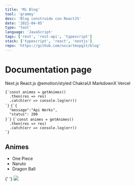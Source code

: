 ```yaml
---
title: 'Mi Blog'
tool: 'grammy'
desc: 'Blog construido con ReactJS'
date: '2021-04-05'
type: 'tool'
language: 'JavaScript'
tags: ['rest', 'rest-api', 'typescript']
stack: ['typescript', 'react', 'nextjs']
repo: 'https://github.com/oscartmxpgit/blog'
---
```


# Documentation page

Next.js
React.js
@emotion/styled
ChakraUI
MarkdownX
Vercel

<Grid>
  <Code lang="typescript" file="request.ts">{`const animes = getAnimes()
  .then(res => res)
  .catch(err => console.log(err))
`}</Code>
  <Code lang="json" file="response.json">{`{
  "message":"Api Works",
  "status": 200
}`}</Code>
</Grid>

<Grid>
  <Code lang="typescript" file="request.ts">{`const animes = getAnimes()
  .then(res => res)
  .catch(err => console.log(err))
`}</Code>
  <Preview>
    <div>
      <h2>Animes</h2>
      <ul>
        <li>One Piece</li>
        <li>Naruto</li>
        <li>Dragon Ball</li>
      </ul>
    </div>
  </Preview>
</Grid>

<Slider>
  <Item>
    {' '}
    <Img src="https://github.com/carlos-burelo/Stadia/raw/master/docs/banner1.webp" />
  </Item>

</Slider>
